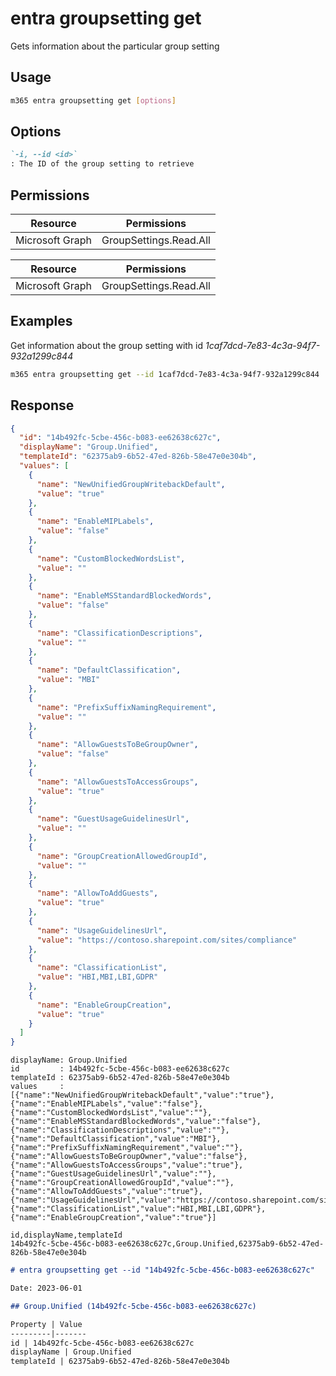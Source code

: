 
# entra groupsetting get

Gets information about the particular group setting

## Usage

```sh
m365 entra groupsetting get [options]
```

## Options

```md definition-list
`-i, --id <id>`
: The ID of the group setting to retrieve
```

<Global />

## Permissions

<Tabs>
  <TabItem value="Delegated">

  | Resource        | Permissions            |
  |-----------------|------------------------|
  | Microsoft Graph | GroupSettings.Read.All |

  </TabItem>
  <TabItem value="Application">

  | Resource        | Permissions            |
  |-----------------|------------------------|
  | Microsoft Graph | GroupSettings.Read.All |

  </TabItem>
</Tabs>

## Examples

Get information about the group setting with id _1caf7dcd-7e83-4c3a-94f7-932a1299c844_

```sh
m365 entra groupsetting get --id 1caf7dcd-7e83-4c3a-94f7-932a1299c844
```

## Response

<Tabs>
  <TabItem value="JSON">

  ```json
  {
    "id": "14b492fc-5cbe-456c-b083-ee62638c627c",
    "displayName": "Group.Unified",
    "templateId": "62375ab9-6b52-47ed-826b-58e47e0e304b",
    "values": [
      {
        "name": "NewUnifiedGroupWritebackDefault",
        "value": "true"
      },
      {
        "name": "EnableMIPLabels",
        "value": "false"
      },
      {
        "name": "CustomBlockedWordsList",
        "value": ""
      },
      {
        "name": "EnableMSStandardBlockedWords",
        "value": "false"
      },
      {
        "name": "ClassificationDescriptions",
        "value": ""
      },
      {
        "name": "DefaultClassification",
        "value": "MBI"
      },
      {
        "name": "PrefixSuffixNamingRequirement",
        "value": ""
      },
      {
        "name": "AllowGuestsToBeGroupOwner",
        "value": "false"
      },
      {
        "name": "AllowGuestsToAccessGroups",
        "value": "true"
      },
      {
        "name": "GuestUsageGuidelinesUrl",
        "value": ""
      },
      {
        "name": "GroupCreationAllowedGroupId",
        "value": ""
      },
      {
        "name": "AllowToAddGuests",
        "value": "true"
      },
      {
        "name": "UsageGuidelinesUrl",
        "value": "https://contoso.sharepoint.com/sites/compliance"
      },
      {
        "name": "ClassificationList",
        "value": "HBI,MBI,LBI,GDPR"
      },
      {
        "name": "EnableGroupCreation",
        "value": "true"
      }
    ]
  }
  ```

  </TabItem>
  <TabItem value="Text">

  ```text
  displayName: Group.Unified
  id         : 14b492fc-5cbe-456c-b083-ee62638c627c
  templateId : 62375ab9-6b52-47ed-826b-58e47e0e304b
  values     : [{"name":"NewUnifiedGroupWritebackDefault","value":"true"},{"name":"EnableMIPLabels","value":"false"},{"name":"CustomBlockedWordsList","value":""},{"name":"EnableMSStandardBlockedWords","value":"false"},{"name":"ClassificationDescriptions","value":""},{"name":"DefaultClassification","value":"MBI"},{"name":"PrefixSuffixNamingRequirement","value":""},{"name":"AllowGuestsToBeGroupOwner","value":"false"},{"name":"AllowGuestsToAccessGroups","value":"true"},{"name":"GuestUsageGuidelinesUrl","value":""},{"name":"GroupCreationAllowedGroupId","value":""},{"name":"AllowToAddGuests","value":"true"},{"name":"UsageGuidelinesUrl","value":"https://contoso.sharepoint.com/sites/compliance"},{"name":"ClassificationList","value":"HBI,MBI,LBI,GDPR"},{"name":"EnableGroupCreation","value":"true"}]
  ```

  </TabItem>
  <TabItem value="CSV">

  ```csv
  id,displayName,templateId
  14b492fc-5cbe-456c-b083-ee62638c627c,Group.Unified,62375ab9-6b52-47ed-826b-58e47e0e304b
  ```

  </TabItem>
  <TabItem value="Markdown">

  ```md
  # entra groupsetting get --id "14b492fc-5cbe-456c-b083-ee62638c627c"

  Date: 2023-06-01

  ## Group.Unified (14b492fc-5cbe-456c-b083-ee62638c627c)

  Property | Value
  ---------|-------
  id | 14b492fc-5cbe-456c-b083-ee62638c627c
  displayName | Group.Unified
  templateId | 62375ab9-6b52-47ed-826b-58e47e0e304b
  ```

  </TabItem>
</Tabs>
